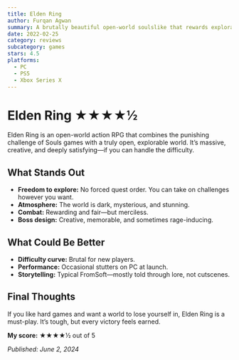 ```yaml
---
title: Elden Ring
author: Furqan Agwan
summary: A brutally beautiful open-world soulslike that rewards exploration and punishes mistakes—FromSoftware at its best.
date: 2022-02-25
category: reviews
subcategory: games
stars: 4.5
platforms:
  - PC
  - PS5
  - Xbox Series X
---
```


# Elden Ring ★★★★½

Elden Ring is an open-world action RPG that combines the punishing challenge of Souls games with a truly open, explorable world. It’s massive, creative, and deeply satisfying—if you can handle the difficulty.

## What Stands Out

- **Freedom to explore:** No forced quest order. You can take on challenges however you want.
- **Atmosphere:** The world is dark, mysterious, and stunning.
- **Combat:** Rewarding and fair—but merciless.
- **Boss design:** Creative, memorable, and sometimes rage-inducing.

## What Could Be Better

- **Difficulty curve:** Brutal for new players.
- **Performance:** Occasional stutters on PC at launch.
- **Storytelling:** Typical FromSoft—mostly told through lore, not cutscenes.

## Final Thoughts

If you like hard games and want a world to lose yourself in, Elden Ring is a must-play. It’s tough, but every victory feels earned.

**My score:** ★★★★½ out of 5

_Published: June 2, 2024_
